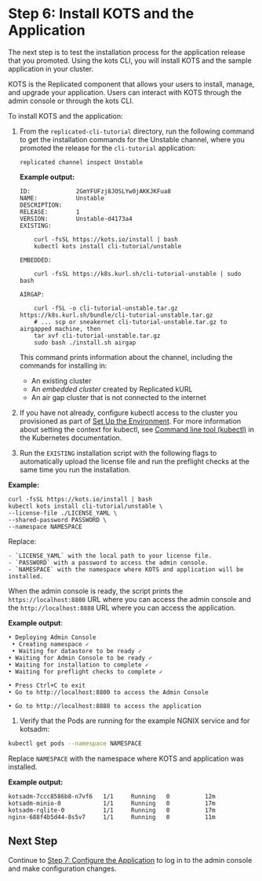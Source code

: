 # Step 6: Install KOTS and the Application

The next step is to test the installation process for the application release that you promoted. Using the kots CLI, you will install KOTS and the sample application in your cluster.

KOTS is the Replicated component that allows your users to install, manage, and upgrade your application. Users can interact with KOTS through the admin console or through the kots CLI.

To install KOTS and the application:

1. From the `replicated-cli-tutorial` directory, run the following command to get the installation commands for the Unstable channel, where you promoted the release for the `cli-tutorial` application:

    ```
    replicated channel inspect Unstable
    ```

    **Example output:**

    ```
    ID:             2GmYFUFzj8JOSLYw0jAKKJKFua8
    NAME:           Unstable
    DESCRIPTION:
    RELEASE:        1
    VERSION:        Unstable-d4173a4
    EXISTING:

        curl -fsSL https://kots.io/install | bash
        kubectl kots install cli-tutorial/unstable

    EMBEDDED:

        curl -fsSL https://k8s.kurl.sh/cli-tutorial-unstable | sudo bash

    AIRGAP:

        curl -fSL -o cli-tutorial-unstable.tar.gz https://k8s.kurl.sh/bundle/cli-tutorial-unstable.tar.gz
        # ... scp or sneakernet cli-tutorial-unstable.tar.gz to airgapped machine, then
        tar xvf cli-tutorial-unstable.tar.gz
        sudo bash ./install.sh airgap
    ```
    This command prints information about the channel, including the commands for installing in:
    * An existing cluster
    * An _embedded cluster_ created by Replicated kURL
    * An air gap cluster that is not connected to the internet

1. If you have not already, configure kubectl access to the cluster you provisioned as part of [Set Up the Environment](tutorial-cli-setup#set-up-the-environment). For more information about setting the context for kubectl, see [Command line tool (kubectl)](https://kubernetes.io/docs/reference/kubectl/) in the Kubernetes documentation.

1. Run the `EXISTING` installation script with the following flags to automatically upload the license file and run the preflight checks at the same time you run the installation.

  **Example:**

  ```
  curl -fsSL https://kots.io/install | bash
  kubectl kots install cli-tutorial/unstable \
  --license-file ./LICENSE_YAML \
  --shared-password PASSWORD \
  --namespace NAMESPACE
  ```

  Replace:

    - `LICENSE_YAML` with the local path to your license file.
    - `PASSWORD` with a password to access the admin console.
    - `NAMESPACE` with the namespace where KOTS and application will be installed.

  When the admin console is ready, the script prints the `https://localhost:8800` URL where you can access the admin console and the `http://localhost:8888` URL where you can access the application.

   **Example output**:

   ```
  • Deploying Admin Console
    • Creating namespace ✓
    • Waiting for datastore to be ready ✓
  • Waiting for Admin Console to be ready ✓
  • Waiting for installation to complete ✓
  • Waiting for preflight checks to complete ✓

  • Press Ctrl+C to exit
  • Go to http://localhost:8800 to access the Admin Console

  • Go to http://localhost:8888 to access the application
   ```

1. Verify that the Pods are running for the example NGNIX service and for kotsadm:

  ```bash
  kubectl get pods --namespace NAMESPACE
  ```

  Replace `NAMESPACE` with the namespace where KOTS and application was installed.

  **Example output:**

  ```NAME                       READY   STATUS    RESTARTS   AGE
  kotsadm-7ccc8586b8-n7vf6   1/1     Running   0          12m
  kotsadm-minio-0            1/1     Running   0          17m
  kotsadm-rqlite-0           1/1     Running   0          17m
  nginx-688f4b5d44-8s5v7     1/1     Running   0          11m
  ```

## Next Step

Continue to [Step 7: Configure the Application](tutorial-cli-deploy-app) to log in to the admin console and make configuration changes.
